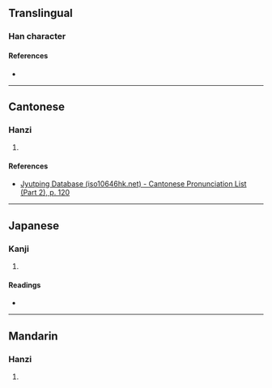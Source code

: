 {{character info/new}}
==Translingual==

===Han character===
{{Han char|rn=65|rad=支|as=05|sn=9|four=|canj=YTJE|ids=⿰立支}}

====References====
* {{Han ref|kx=0467.090|dkj=13067|dj=0815.050|hdz=21329.010|uh=6531|ud=25905}}

----

==Cantonese==

===Hanzi===
{{yue-hanzi|jyut=[[gwai2]]|y=gwai2}}

# {{defn|lang=yue|sort=支05}}

====References====
* [http://www.iso10646hk.net/jp/document/download.jsp Jyutping Database (iso10646hk.net) - Cantonese Pronunciation List (Part 2), p. 120]

----

==Japanese==

===Kanji===
{{ja-kanji|grade=|rs=支05}}

# {{defn|lang=ja|sort=支05}}

====Readings====
* {{ja-readings|on=[[き]] (ki)|kun=[[のせる]] (noseru), [[こしかけ]] (koshikake), [[まくら]] (makura)}}

----

==Mandarin==

===Hanzi===
{{cmn-hanzi|pin=[[guǐ]] ([[gui3]])|wg=kuei<sup>3</sup>}}

# {{defn|lang=cmn|sort=支05}}